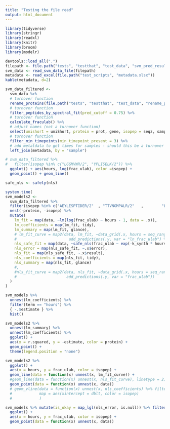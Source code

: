 ```yaml
---
title: "Testing the file read"
output: html_document
---
```


```r
library(tidyverse)
library(stringr)
library(readxl)
library(knitr)
library(broom)
library(modelr)
```


```r
devtools::load_all(".")
filepath <- file.path("tests", "testthat", "test_data", "svm_pred_results.csv")
svm_data <- read_svm_data_file(filepath)
metadata <- read_excel(file.path("test_scripts", "metadata.xlsx"))
kable(metadata, d=2)
```



```r
svm_data_filtered <- 
  svm_data %>% 
  # turnover function
  rename_proteins(file.path("tests", "testthat", "test_data", "rename_prot.xlsx")) %>% 
  # turnover function
  filter_peptides_by_spectral_fit(pred_cutoff = 0.75) %>% 
  # turnover function
  calculate_fraculab() %>% 
  # adjust names (not a turnover function)
  select(unishort = uniShort, protein = prot, gene, isopep = seqz, sample, frac_ulab, frac_lab) %>% 
  # turnover function
  filter_min_timepoints(min_timepoint_present = 3) %>% 
  # add metatdata to get times for samples - should this be a turnover function?
  left_join(metadata, by = "sample")
```


```r
# svm_data_filtered %>% 
#   filter(isopep %in% c("LGGMVWR/2", "YPLISELK/2")) %>% 
  ggplot() + aes(hours, log(frac_ulab), color =isopep) +
  geom_point() + geom_line()
```


```r
safe_nls <- safely(nls)

system.time(
svm_models2 <- 
  svm_data_filtered %>% 
  filter(isopep %in% c("AEYLESPTIDER/2"  , "TTVNGMPALR/2"   ,        "LSASYVGEDNER/2"   ,      "ATCVFAEPQFRPAVVESVAR/3")) %>% 
  nest(-protein, -isopep) %>% 
  mutate(
    lm_fit = map(data, ~lm(log(frac_ulab) ~ hours - 1, data = .x)),
    lm_coefficients = map(lm_fit, tidy),
    lm_summary = map(lm_fit, glance),
    # lm_fit_curve = map2(data, lm_fit, ~data_grid(.x, hours = seq_range(hours, 10)) %>%
    #                       add_predictions(.y, var = "ln_frac_ulab") %>% mutate(frac_ulab = exp(ln_frac_ulab))),
    nls_safe_fit = map(data, ~safe_nls(frac_ulab ~ exp(-k_synth * hours), start = list(k_synth = 1), data  = .x, algorithm = "plinear")),
    nls_error = map(nls_safe_fit, ~.x$error),
    nls_fit = map(nls_safe_fit, ~.x$result),
    nls_coefficients = map(nls_fit, tidy),
    nls_summary = map(nls_fit, glance)
    #,
    #nls_fit_curve = map2(data, nls_fit, ~data_grid(.x, hours = seq_range(hours, 10)) %>% 
    #                      add_predictions(.y, var = "frac_ulab"))
  ) 
)
```

```r
svm_models %>% 
  unnest(lm_coefficients) %>% 
  filter(term == "hours") %>% 
  { -.$estimate } %>% 
  hist()
```


```r
svm_models2 %>% 
  unnest(lm_summary) %>% 
  unnest(lm_coefficients) %>% 
  ggplot() +
  aes(x = r.squared, y = -estimate, color = protein) +
  geom_point() +
  theme(legend.position = "none")
```


```r
svm_models2 %>% 
  ggplot() + 
  aes(x = hours, y = frac_ulab, color = isopep) + 
  geom_line(data = function(x) unnest(x, lm_fit_curve)) +
  #geom_line(data = function(x) unnest(x, nls_fit_curve), linetype = 2) +
  geom_point(data = function(x) unnest(x, data)) 
  # geom_vline(data = function(x) unnest(x, nls_coefficients) %>% filter(term == "k_synth") %>% mutate(dblt = log(2) / estimate),
  #            map = aes(xintercept = dblt, color = isopep)
  #            )
```

```r
svm_models %>% mutate(is_okay = map_lgl(nls_error, is.null)) %>% filter(!is_okay) %>% 
  ggplot() +
  aes(x = hours, y = frac_ulab, color = isopep) +
  geom_point(data = function(x) unnest(x, data)) 
```

